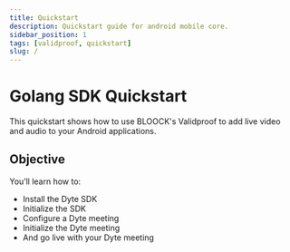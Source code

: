 ```yaml
---
title: Quickstart
description: Quickstart guide for android mobile core.
sidebar_position: 1
tags: [validproof, quickstart]
slug: /
---
```



# Golang SDK Quickstart

This quickstart shows how to use BLOOCK's Validproof to add live video and
audio to your Android applications.

## Objective

You’ll learn how to:

- Install the Dyte SDK
- Initialize the SDK
- Configure a Dyte meeting
- Initialize the Dyte meeting
- And go live with your Dyte meeting
